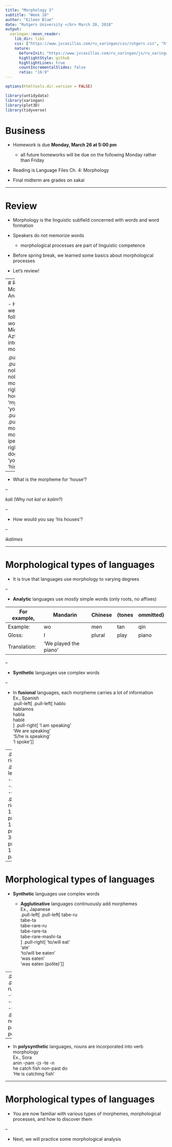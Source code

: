 ```yaml
---
title: "Morphology 3"
subtitle: "Week 10"
author: "Eileen Blum"
date: "Rutgers University </br> March 20, 2018"
output:
  xaringan::moon_reader:
    lib_dir: libs
    css: ["https://www.jvcasillas.com/ru_xaringan/css/rutgers.css", "https://www.jvcasillas.com/ru_xaringan/css/rutgers-fonts.css"]
    nature:
      beforeInit: "https://www.jvcasillas.com/ru_xaringan/js/ru_xaringan.js"
      highlightStyle: github
      highlightLines: true
      countIncrementalSlides: false
      ratio: "16:9"
---
```


```r
options(htmltools.dir.version = FALSE)
```

```r
library(untidydata)
library(xaringan)
library(plot3D)
library(tidyverse)
```
# Business

- Homework is due **Monday, March 26 at 5:00 pm**
  - all future homeworks will be due on the following Monday rather than Friday

- Reading is Language Files Ch. 4: Morphology

- Final midterm are grades on sakai

---

# Review

- Morphology is the linguistic subfield concerned with words and word formation

- Speakers do not memorize words
  - morphological processes are part of linguistic competence

- Before spring break, we learned some basics about morphological processes

- Let's review!

---
# Review: Morphological Analysis

- How would we break the following words from Michoacan Aztec down into morphemes?

.pull-left[
.pull-left[
nokali    <br>
nokalimes <br>
mokali    
]
.pull-right[
'my house' <br>
'my houses' <br>
'your house'
]]
.pull-right[
.pull-left[
mopelo    <br>
mopelomes <br>
ipelo     
]
.pull-right[
'your dog' <br>
'your dogs' <br>
'his dog'
]] <br>

--

- What is the morpheme for 'house'?

--

  *kali* (Why not *kal* or *kalim*?)

--

- How would you say 'his houses'?

--

  *ikalimes*
  
---

# Morphological types of languages

- It is true that languages use morphology to varying degrees

--

- **Analytic** languages use *mostly* simple words (only roots, no affixes)

For example,|Mandarin|Chinese|(tones|ommitted)|
------------|--------|-------|------|---------|
Example:    |wo      |men    |tan   |qin      |le
Gloss:      |I       |plural |play  |piano    |past <br>
Translation:| 'We played the piano' 

--

- **Synthetic** languages use complex words

--

  - In **fusional** languages, each morpheme carries a lot of information <br>
Ex., Spanish <br>
.pull-left[
.pull-left[
hablo     <br>
hablamos  <br>
habla     <br>
hablé     
]
.pull-right[
'I am speaking' <br>
'We are speaking' <br>
'S/he is speaking' <br>
'I spoke'
]]

--
.pull-right[
.pull-left[
-o    <br>
-amos <br>
-a    <br>
-é    
]
.pull-right[
1st sg present <br>
1st pl present <br>
3rd sg present <br>
1st sg past
]]

---

# Morphological types of languages

- **Synthetic** languages use complex words

  - **Agglutinative** languages continuously add morphemes <br>
Ex., Japanese <br>
.pull-left[
.pull-left[
tabe-ru <br>
tabe-ta <br>
tabe-rare-ru  <br>
tabe-rare-ta  <br>
tabe-rare-mashi-ta  
]
.pull-right[
'to/will eat' <br>
'ate' <br>
'to/will be eaten' <br>
'was eaten' <br>
'was eaten (polite)'
]]

--
.pull-right[
.pull-left[
-ru <br>
-ta past <br>
-rare <br>
-mashi- ]
.pull-right[
non-past <br>
passive <br>
politeness
]] <br>

--

  - In **polysynthetic** languages, nouns are incorporated into verb morphology <br>
Ex., Sora <br>
anin  -ɲam  -jɔ   -te      -n <br>
he    catch fish  non-past do <br>
'He is catching fish'

---

# Morphological types of languages

- You are now familiar with various types of morphemes, morphological processes, and how to discover them

--

- Next, we will practice some morphological analysis



